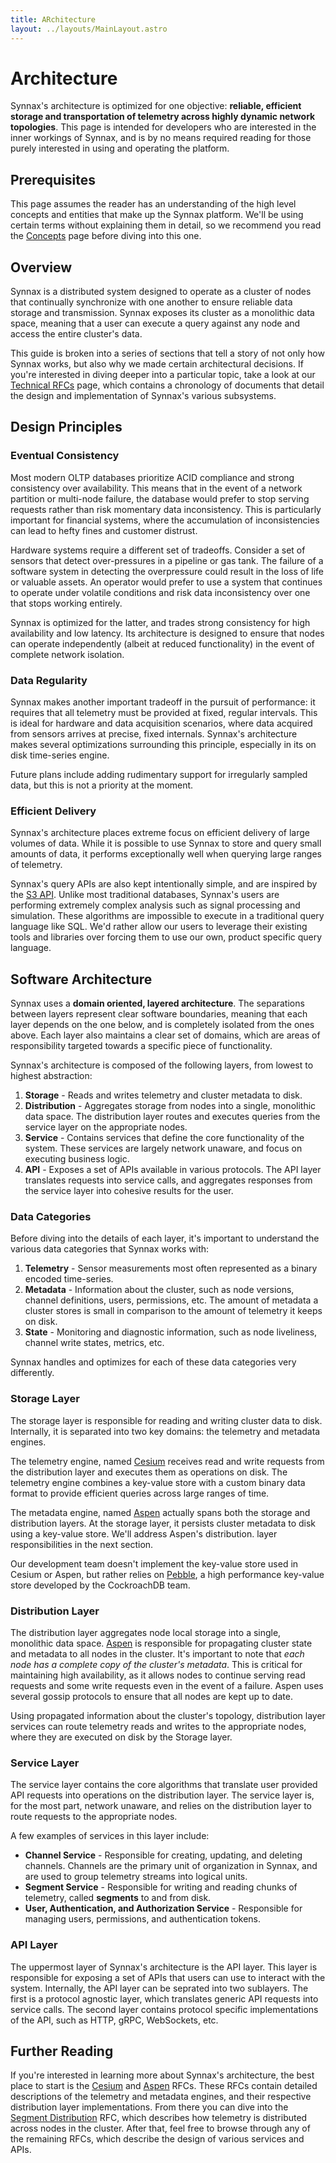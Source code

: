 ```yaml
---
title: ARchitecture
layout: ../layouts/MainLayout.astro
---
```


# Architecture

Synnax's architecture is optimized for one objective: **reliable, efficient storage
and transportation of telemetry across highly dynamic network topologies**. This page
is intended for developers who are interested in the inner workings of Synnax,
and is by no means required reading for those purely interested in using and
operating the platform.

## Prerequisites

This page assumes the reader has an understanding of the high level concepts and
entities that make up the Synnax platform. We'll be using certain terms without
explaining them in detail, so we recommend you read the [Concepts](./concepts.mdx)
page before diving into this one.

## Overview

Synnax is a distributed system designed to operate as a cluster of nodes that
continually synchronize with one another to ensure reliable data storage and
transmission. Synnax exposes its cluster as a monolithic data space, meaning
that a user can execute a query against any node and access the entire cluster's
data.

This guide is broken into a series of sections that tell a story of not only
how Synnax works, but also why we made certain architectural decisions. If you're
interested in diving deeper into a particular topic, take a look at our [Technical
RFCs](../category/technical-rfcs) page, which contains a chronology of documents
that detail the design and implementation of Synnax's various subsystems.

## Design Principles

### Eventual Consistency

Most modern OLTP databases prioritize ACID compliance and strong consistency over
availability. This means that in the event of a network partition or multi-node
failure, the database would prefer to stop serving requests rather than risk
momentary data inconsistency. This is particularly important for financial systems, where
the accumulation of inconsistencies can lead to hefty fines and customer distrust.

Hardware systems require a different set of tradeoffs. Consider a set
of sensors that detect over-pressures in a pipeline or gas tank. The failure of
a software system in detecting the overpressure could result in the loss of life
or valuable assets. An operator would prefer to use a system that continues to
operate under volatile conditions and risk data inconsistency over one that
stops working entirely.

Synnax is optimized for the latter, and trades strong consistency for high
availability and low latency. Its architecture is designed to ensure that
nodes can operate independently (albeit at reduced functionality) in the event
of complete network isolation.

### Data Regularity

Synnax makes another important tradeoff in the pursuit of performance: it requires
that all telemetry must be provided at fixed, regular intervals. This is ideal
for hardware and data acquisition scenarios, where data acquired from sensors
arrives at precise, fixed internals. Synnax's architecture makes several optimizations
surrounding this principle, especially in its on disk time-series engine.

Future plans include adding rudimentary support for irregularly sampled data, but
this is not a priority at the moment.

### Efficient Delivery

Synnax's architecture places extreme focus on efficient delivery of large volumes
of data. While it is possible to use Synnax to store and query small amounts of
data, it performs exceptionally well when querying large ranges of telemetry.

Synnax's query APIs are also kept intentionally simple, and are inspired by
the [S3 API](https://docs.aws.amazon.com/AmazonS3/latest/API/API_Operations.html).
Unlike most traditional databases, Synnax's users are performing extremely complex
analysis such as signal processing and simulation. These algorithms
are impossible to execute in a traditional query language like SQL. We'd rather
allow our users to leverage their existing tools and libraries over forcing them
to use our own, product specific query language.

## Software Architecture

Synnax uses a **domain oriented, layered architecture**. The separations between layers
represent clear software boundaries, meaning that each layer depends on the one below,
and is completely isolated from the ones above. Each layer also maintains a clear set
of domains, which are areas of responsibility targeted towards a specific piece of
functionality.

Synnax's architecture is composed of the following layers, from lowest to highest abstraction:

1. **Storage** - Reads and writes telemetry and cluster metadata to disk.
2. **Distribution** - Aggregates storage from nodes into a single, monolithic data space.
   The distribution layer routes and executes queries from the service layer on the appropriate nodes.
3. **Service** - Contains services that define the core functionality of the system. These
   services are largely network unaware, and focus on executing business logic.
4. **API** - Exposes a set of APIs available in various protocols. The API layer translates
   requests into service calls, and aggregates responses from the service layer into cohesive results
   for the user.

### Data Categories

Before diving into the details of each layer, it's important to understand the various
data categories that Synnax works with:

1. **Telemetry** - Sensor measurements most often represented as a binary encoded time-series.
2. **Metadata** - Information about the cluster, such as node versions, channel definitions,
   users, permissions, etc. The amount of metadata a cluster stores is small in comparison
   to the amount of telemetry it keeps on disk.
3. **State** - Monitoring and diagnostic information, such as node liveliness, channel write
   states, metrics, etc.

Synnax handles and optimizes for each of these data categories very differently.

### Storage Layer

The storage layer is responsible for reading and writing cluster data to disk. Internally,
it is separated into two key domains: the telemetry and metadata engines.

The telemetry engine, named [Cesium](../rfc/1-220517-cesium-segment-storage) receives read
and write requests from the distribution layer and executes them as operations on disk.
The telemetry engine combines a key-value store with a custom binary data format to provide
efficient queries across large ranges of time.

The metadata engine, named [Aspen](../rfc/2-220518-aspen-distributed-storage) actually
spans both the storage and distribution layers. At the storage layer, it persists
cluster metadata to disk using a key-value store. We'll address Aspen's distribution.
layer responsibilities in the next section.

Our development team doesn't implement the key-value store used in Cesium or Aspen, but
rather relies on [Pebble](https://github.com/cockroachdb/pebble), a high performance key-value
store developed by the CockroachDB team.

### Distribution Layer

The distribution layer aggregates node local storage into a single, monolithic data space.
[Aspen](../rfc/2-220518-aspen-distributed-storage) is responsible for propagating cluster
state and metadata to all nodes in the cluster. It's important to note that _each node
has a complete copy of the cluster's metadata_. This is critical for maintaining
high availability, as it allows nodes to continue serving read requests and some write
requests even in the event of a failure. Aspen uses several gossip protocols to ensure
that all nodes are kept up to date.

Using propagated information about the cluster's topology, distribution layer services
can route telemetry reads and writes to the appropriate nodes, where they are executed
on disk by the Storage layer.

### Service Layer

The service layer contains the core algorithms that translate user provided API requests
into operations on the distribution layer. The service layer is, for the most part, network
unaware, and relies on the distribution layer to route requests to the appropriate nodes.

A few examples of services in this layer include:

-   **Channel Service** - Responsible for creating, updating, and deleting channels. Channels
    are the primary unit of organization in Synnax, and are used to group telemetry streams
    into logical units.
-   **Segment Service** - Responsible for writing and reading chunks of telemetry, called
    **segments** to and from disk.
-   **User, Authentication, and Authorization Service** - Responsible for managing users,
    permissions, and authentication tokens.

### API Layer

The uppermost layer of Synnax's architecture is the API layer. This layer is responsible
for exposing a set of APIs that users can use to interact with the system. Internally,
the API layer can be seprated into two sublayers. The first is a protocol agnostic layer,
which translates generic API requests into service calls. The second layer contains protocol
specific implementations of the API, such as HTTP, gRPC, WebSockets, etc.

## Further Reading

If you're interested in learning more about Synnax's architecture, the best place to
start is the [Cesium](../rfc/1-220517-cesium-segment-storage) and [Aspen](../rfc/2-220518-aspen-distributed-storage)
RFCs. These RFCs contain detailed descriptions of the telemetry and metadata engines,
and their respective distribution layer implementations. From there you can dive into
the [Segment Distribution](../rfc/3-220604-segment-distribution) RFC, which describes
how telemetry is distributed across nodes in the cluster. After that, feel free to browse
through any of the remaining RFCs, which describe the design of various services and APIs.
